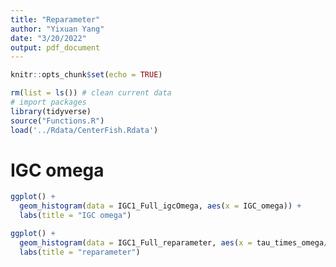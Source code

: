 ```yaml
---
title: "Reparameter"
author: "Yixuan Yang"
date: "3/20/2022"
output: pdf_document
---
```


```r
knitr::opts_chunk$set(echo = TRUE)
```

```r
rm(list = ls()) # clean current data
# import packages
library(tidyverse)
source("Functions.R")
load('../Rdata/CenterFish.Rdata')
```

# IGC omega
```r
ggplot() +
  geom_histogram(data = IGC1_Full_igcOmega, aes(x = IGC_omega)) +
  labs(title = "IGC omega")

ggplot() +
  geom_histogram(data = IGC1_Full_reparameter, aes(x = tau_times_omega/tau)) +
  labs(title = "reparameter")
```